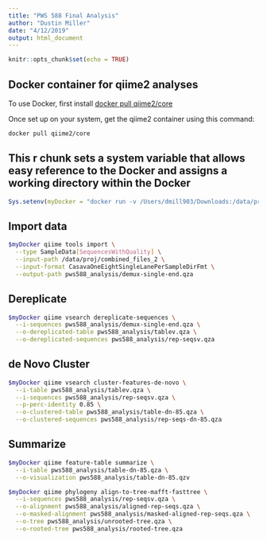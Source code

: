 ```yaml
---
title: "PWS 588 Final Analysis"
author: "Dustin Miller"
date: "4/12/2019"
output: html_document
---
```


```r
knitr::opts_chunk$set(echo = TRUE)
```

## Docker container for qiime2 analyses 

To use Docker, first install [docker pull qiime2/core](Docker Desktop)

Once set up on your system, get the qiime2 container using this command:

```bash
docker pull qiime2/core
```

## This r chunk sets a system variable that allows easy reference to the Docker and assigns a working directory within the Docker

```r
Sys.setenv(myDocker = "docker run -v /Users/dmill903/Downloads:/data/proj -w /data/proj -t qiime2/core")
```

## Import data

```bash
$myDocker qiime tools import \
  --type SampleData[SequencesWithQuality] \
  --input-path /data/proj/combined_files_2 \
  --input-format CasavaOneEightSingleLanePerSampleDirFmt \
  --output-path pws588_analysis/demux-single-end.qza
```

## Dereplicate

```bash
$myDocker qiime vsearch dereplicate-sequences \
  --i-sequences pws588_analysis/demux-single-end.qza \
  --o-dereplicated-table pws588_analysis/tablev.qza \
  --o-dereplicated-sequences pws588_analysis/rep-seqsv.qza
```

## de Novo Cluster

```bash
$myDocker qiime vsearch cluster-features-de-novo \
  --i-table pws588_analysis/tablev.qza \
  --i-sequences pws588_analysis/rep-seqsv.qza \
  --p-perc-identity 0.85 \
  --o-clustered-table pws588_analysis/table-dn-85.qza \
  --o-clustered-sequences pws588_analysis/rep-seqs-dn-85.qza
```

## Summarize

```bash
$myDocker qiime feature-table summarize \
  --i-table pws588_analysis/table-dn-85.qza \
  --o-visualization pws588_analysis/table-dn-85.qzv
```

```bash
$myDocker qiime phylogeny align-to-tree-mafft-fasttree \
  --i-sequences pws588_analysis/rep-seqsv.qza \
  --o-alignment pws588_analysis/aligned-rep-seqs.qza \
  --o-masked-alignment pws588_analysis/masked-aligned-rep-seqs.qza \
  --o-tree pws588_analysis/unrooted-tree.qza \
  --o-rooted-tree pws588_analysis/rooted-tree.qza
```
